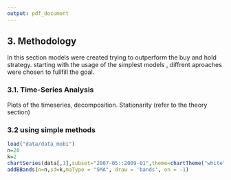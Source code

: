 ```yaml
---
output: pdf_document
---
```


## 3. Methodology

In this section models were created trying to outperform the buy and hold strategy.
starting with the usage of the simplest models , diffrent aproaches were chosen to fullfill the goal.



### 3.1. Time-Series Analysis {#ts-analysis}

Plots of the timeseries, decomposition. Stationarity (refer to the theory section)

### 3.2 using simple methods


```r

load("data/data_mobi") 
n=20
k=2
chartSeries(data[,1],subset="2007-05::2009-01",theme=chartTheme("white"),name= "bollinger bands",type="")
addBBands(n=n,sd=k,maType = "SMA", draw = 'bands', on = -1)
```